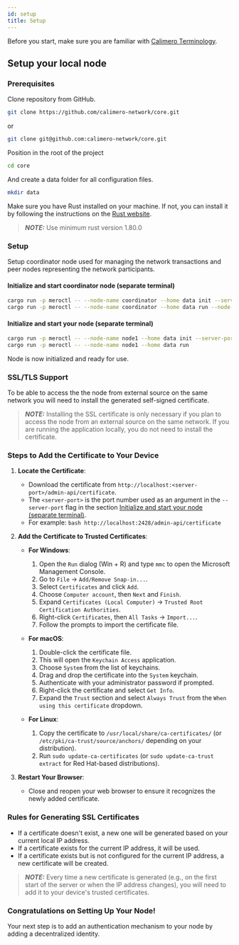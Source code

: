 ```yaml
---
id: setup
title: Setup
---
```


Before you start, make sure you are familiar with
[Calimero Terminology](/learn/terminology).

## Setup your local node

### Prerequisites

Clone repository from GitHub.

```bash title="Terminal"
git clone https://github.com/calimero-network/core.git
```

or 

```bash title="Terminal"
git clone git@github.com:calimero-network/core.git
```

Position in the root of the project 

```bash title="Terminal"
cd core
```

And create a data folder for all configuration files.

```bash title="Terminal"
mkdir data
```

Make sure you have Rust installed on your machine. If not, you can install it by
following the instructions on the
[Rust website](https://www.rust-lang.org/tools/install).

> **_NOTE:_** Use minimum rust version 1.80.0

### Setup

Setup coordinator node used for managing the network transactions and peer nodes
representing the network participants.

#### Initialize and start coordinator node (separate terminal)

```bash title="Terminal"
cargo run -p meroctl -- --node-name coordinator --home data init --server-port 2427 --swarm-port 2527
cargo run -p meroctl -- --node-name coordinator --home data run --node-type coordinator
```

#### Initialize and start your node (separate terminal)

```bash title="Terminal"
cargo run -p meroctl -- --node-name node1 --home data init --server-port 2428 --swarm-port 2528
cargo run -p meroctl -- --node-name node1 --home data run
```

Node is now initialized and ready for use.

### SSL/TLS Support

To be able to access the the node from external source on the same network you
will need to install the generated self-signed certificate.

> **_NOTE:_** Installing the SSL certificate is only necessary if you plan to
> access the node from an external source on the same network. If you are
> running the application locally, you do not need to install the certificate.

### Steps to Add the Certificate to Your Device

1. **Locate the Certificate**:

   - Download the certificate from
     `http://localhost:<server-port>/admin-api/certificate`.
   - The `<server-port>` is the port number used as an argument in the
     `--server-port` flag in the section
     [Initialize and start your node (separate terminal)](#initialize-and-start-your-node-separate-terminal).
   - For example: `bash http://localhost:2428/admin-api/certificate`

2. **Add the Certificate to Trusted Certificates**:

   - **For Windows**:

     1. Open the `Run` dialog (Win + R) and type `mmc` to open the Microsoft
        Management Console.
     2. Go to `File` -> `Add/Remove Snap-in...`.
     3. Select `Certificates` and click `Add`.
     4. Choose `Computer account`, then `Next` and `Finish`.
     5. Expand `Certificates (Local Computer)` ->
        `Trusted Root Certification Authorities`.
     6. Right-click `Certificates`, then `All Tasks` -> `Import...`.
     7. Follow the prompts to import the certificate file.

   - **For macOS**:

     1. Double-click the certificate file.
     2. This will open the `Keychain Access` application.
     3. Choose `System` from the list of keychains.
     4. Drag and drop the certificate into the `System` keychain.
     5. Authenticate with your administrator password if prompted.
     6. Right-click the certificate and select `Get Info`.
     7. Expand the `Trust` section and select `Always Trust` from the
        `When using this certificate` dropdown.

   - **For Linux**:
     1. Copy the certificate to `/usr/local/share/ca-certificates/` (or
        `/etc/pki/ca-trust/source/anchors/` depending on your distribution).
     2. Run `sudo update-ca-certificates` (or `sudo update-ca-trust extract` for
        Red Hat-based distributions).

3. **Restart Your Browser**:
   - Close and reopen your web browser to ensure it recognizes the newly added
     certificate.

### Rules for Generating SSL Certificates

- If a certificate doesn't exist, a new one will be generated based on your
  current local IP address.
- If a certificate exists for the current IP address, it will be used.
- If a certificate exists but is not configured for the current IP address, a
  new certificate will be created.

> **_NOTE:_** Every time a new certificate is generated (e.g., on the first
> start of the server or when the IP address changes), you will need to add it
> to your device's trusted certificates.

### Congratulations on Setting Up Your Node!

Your next step is to add an authentication mechanism to your node by adding a
decentralized identity.
